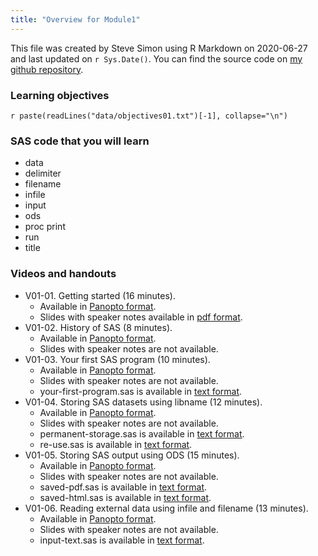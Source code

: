 ```yaml
---
title: "Overview for Module1"
---
```


This file was created by Steve Simon using R Markdown on 2020-06-27 and last updated on `r Sys.Date()`. You can find the source code on [my github repository](https://github.com/pmean/introduction-to-SAS/tree/master/basics1/src/overview1.Rmd).

### Learning objectives

`r paste(readLines("data/objectives01.txt")[-1], collapse="\n")`

### SAS code that you will learn

+ data
+ delimiter
+ filename
+ infile
+ input
+ ods
+ proc print
+ run
+ title

### Videos and handouts

+ V01-01. Getting started (16 minutes). 
  + Available in [Panopto format](https://umkc.hosted.panopto.com/Panopto/Pages/Viewer.aspx?id=3c8860e3-ec58-4873-ba83-aa68012a84c2).
  + Slides with speaker notes available in [pdf format](https://github.com/pmean/introduction-to-SAS/blob/master/basics1/results/getting-started.pdf).

+ V01-02. History of SAS (8 minutes). 
  + Available in [Panopto format](https://umkc.hosted.panopto.com/Panopto/Pages/Viewer.aspx?id=ba88be23-73d8-4804-ada4-aa73011ac94a). 
  + Slides with speaker notes are not available.

+ V01-03. Your first SAS program (10 minutes). 
  + Available in [Panopto format](https://umkc.hosted.panopto.com/Panopto/Pages/Viewer.aspx?id=671572b5-a25a-46e0-8d85-aa730122496b).
  + Slides with speaker notes are not available.
  + your-first-program.sas is available in [text format](https://github.com/pmean/introduction-to-SAS/tree/master/basics1/src/your-first-program.sas).

+ V01-04. Storing SAS datasets using libname (12 minutes). 
  + Available in [Panopto format](https://umkc.hosted.panopto.com/Panopto/Pages/Viewer.aspx?id=a8dbb622-2d61-41a7-b6a4-aa7301264e3e).
  + Slides with speaker notes are not available.
  + permanent-storage.sas is available in [text format](https://github.com/pmean/introduction-to-SAS/tree/master/basics1/src/permanent-storage.sas).
  + re-use.sas is available in [text format](https://github.com/pmean/introduction-to-SAS/tree/master/basics1/src/re-use.sas).

+ V01-05. Storing SAS output using ODS (15 minutes). 
  + Available in [Panopto format](https://umkc.hosted.panopto.com/Panopto/Pages/Viewer.aspx?id=cebf1a98-06bf-41e0-9be1-aa7301384dc6).
  + Slides with speaker notes are not available.
  + saved-pdf.sas is available in [text format](https://github.com/pmean/introduction-to-SAS/tree/master/basics1/src/saved-pdf.sas).
  + saved-html.sas is available in [text format](https://github.com/pmean/introduction-to-SAS/tree/master/basics1/src/saved-html.sas).

+ V01-06. Reading external data using infile and filename (13 minutes). 
  + Available in [Panopto format](https://umkc.hosted.panopto.com/Panopto/Pages/Viewer.aspx?id=faeefa60-c4ed-4d5b-a959-aa73013ea6af).
  + Slides with speaker notes are not available.
  + input-text.sas is available in [text format](https://github.com/pmean/introduction-to-SAS/tree/master/basics1/src/input-text.sas).
